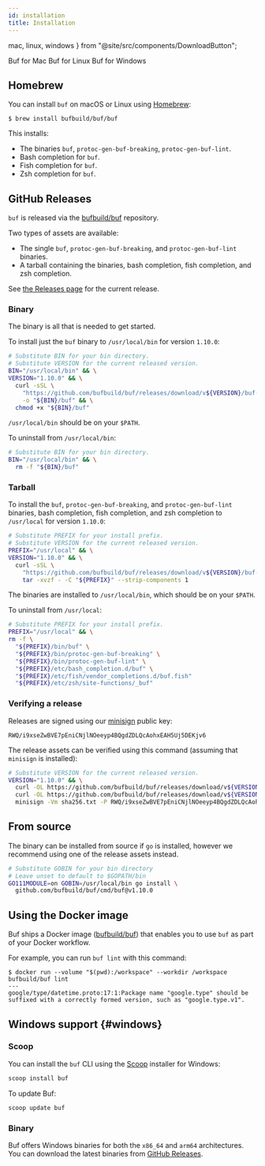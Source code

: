 ```yaml
---
id: installation
title: Installation
---
```


  mac,
  linux,
  windows
} from "@site/src/components/DownloadButton";

<div>
  <DownloadButton os={mac}>Buf for Mac</DownloadButton>
  <DownloadButton os={linux}>Buf for Linux</DownloadButton>
  <DownloadButton os={windows}>Buf for Windows</DownloadButton>
</div>

## Homebrew

You can install `buf` on macOS or Linux using [Homebrew](https://brew.sh):

```terminal
$ brew install bufbuild/buf/buf
```

This installs:

- The binaries `buf`, `protoc-gen-buf-breaking`, `protoc-gen-buf-lint`.
- Bash completion for `buf`.
- Fish completion for `buf`.
- Zsh completion for `buf`.

## GitHub Releases

`buf` is released via the [bufbuild/buf](https://github.com/bufbuild/buf)
repository.

Two types of assets are available:

- The single `buf`, `protoc-gen-buf-breaking`, and `protoc-gen-buf-lint`
  binaries.
- A tarball containing the binaries, bash completion, fish completion, and zsh
  completion.

See [the Releases page](https://github.com/bufbuild/buf/releases) for the
current release.

### Binary

The binary is all that is needed to get started.

To install just the `buf` binary to `/usr/local/bin` for version `1.10.0`:

```sh
# Substitute BIN for your bin directory.
# Substitute VERSION for the current released version.
BIN="/usr/local/bin" && \
VERSION="1.10.0" && \
  curl -sSL \
    "https://github.com/bufbuild/buf/releases/download/v${VERSION}/buf-$(uname -s)-$(uname -m)" \
    -o "${BIN}/buf" && \
  chmod +x "${BIN}/buf"
```

`/usr/local/bin` should be on your `$PATH`.

To uninstall from `/usr/local/bin`:

```sh
# Substitute BIN for your bin directory.
BIN="/usr/local/bin" && \
  rm -f "${BIN}/buf"
```

### Tarball

To install the `buf`, `protoc-gen-buf-breaking`, and `protoc-gen-buf-lint`
binaries, bash completion, fish completion, and zsh completion to `/usr/local`
for version `1.10.0`:

```sh
# Substitute PREFIX for your install prefix.
# Substitute VERSION for the current released version.
PREFIX="/usr/local" && \
VERSION="1.10.0" && \
  curl -sSL \
    "https://github.com/bufbuild/buf/releases/download/v${VERSION}/buf-$(uname -s)-$(uname -m).tar.gz" | \
    tar -xvzf - -C "${PREFIX}" --strip-components 1
```

The binaries are installed to `/usr/local/bin`, which should be on your `$PATH`.

To uninstall from `/usr/local`:

```sh
# Substitute PREFIX for your install prefix.
PREFIX="/usr/local" && \
rm -f \
  "${PREFIX}/bin/buf" \
  "${PREFIX}/bin/protoc-gen-buf-breaking" \
  "${PREFIX}/bin/protoc-gen-buf-lint" \
  "${PREFIX}/etc/bash_completion.d/buf" \
  "${PREFIX}/etc/fish/vendor_completions.d/buf.fish"
  "${PREFIX}/etc/zsh/site-functions/_buf"
```

### Verifying a release

Releases are signed using our [minisign](https://github.com/jedisct1/minisign)
public key:

```
RWQ/i9xseZwBVE7pEniCNjlNOeeyp4BQgdZDLQcAohxEAH5Uj5DEKjv6
```

The release assets can be verified using this command (assuming that `minisign`
is installed):

```sh
# Substitute VERSION for the current released version.
VERSION="1.10.0" && \
  curl -OL https://github.com/bufbuild/buf/releases/download/v${VERSION}/sha256.txt && \
  curl -OL https://github.com/bufbuild/buf/releases/download/v${VERSION}/sha256.txt.minisig && \
  minisign -Vm sha256.txt -P RWQ/i9xseZwBVE7pEniCNjlNOeeyp4BQgdZDLQcAohxEAH5Uj5DEKjv6
```

## From source

The binary can be installed from source if `go` is installed, however we
recommend using one of the release assets instead.

```sh
# Substitute GOBIN for your bin directory
# Leave unset to default to $GOPATH/bin
GO111MODULE=on GOBIN=/usr/local/bin go install \
  github.com/bufbuild/buf/cmd/buf@v1.10.0
```

## Using the Docker image

Buf ships a Docker image ([bufbuild/buf](https://hub.docker.com/r/bufbuild/buf))
that enables you to use `buf` as part of your Docker workflow.

For example, you can run `buf lint` with this command:

```terminal
$ docker run --volume "$(pwd):/workspace" --workdir /workspace bufbuild/buf lint
---
google/type/datetime.proto:17:1:Package name "google.type" should be suffixed with a correctly formed version, such as "google.type.v1".
```

## Windows support {#windows}

### Scoop

You can install the `buf` CLI using the [Scoop] installer for Windows:

```powershell
scoop install buf
```

To update Buf:

```powershell
scoop update buf
```

### Binary

Buf offers Windows binaries for both the `x86_64` and `arm64` architectures. You
can download the latest binaries from [GitHub Releases][releases].

[releases]: https://github.com/bufbuild/buf/releases/latest
[scoop]: https://scoop.sh
